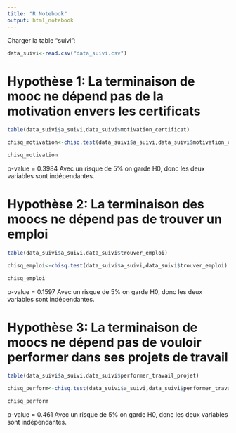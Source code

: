 ```yaml
---
title: "R Notebook"
output: html_notebook
---
```


Charger la table "suivi":

```r
data_suivi<-read.csv("data_suivi.csv")
```

# Hypothèse 1: La terminaison de mooc ne dépend pas  de la motivation                 envers les certificats

```r
table(data_suivi$a_suivi,data_suivi$motivation_certificat)
```

```r
chisq_motivation<-chisq.test(data_suivi$a_suivi,data_suivi$motivation_certificat)
```

```r
chisq_motivation
```
p-value = 0.3984
Avec un risque de 5% on garde H0, donc les deux variables sont indépendantes.


# Hypothèse 2: La terminaison des moocs ne dépend pas de trouver un                   emploi

```r
table(data_suivi$a_suivi,data_suivi$trouver_emploi)
```

```r
chisq_emploi<-chisq.test(data_suivi$a_suivi,data_suivi$trouver_emploi)
```

```r
chisq_emploi
```
p-value = 0.1597
Avec un risque de 5% on garde H0, donc les deux variables sont indépendantes.

# Hypothèse 3: La terminaison de moocs ne dépend pas de vouloir                       performer dans ses projets de travail

```r
table(data_suivi$a_suivi,data_suivi$performer_travail_projet)
```

```r
chisq_perform<-chisq.test(data_suivi$a_suivi,data_suivi$performer_travail_projet)

chisq_perform
```
p-value = 0.461
Avec un risque de 5% on garde H0, donc les deux variables sont indépendantes.